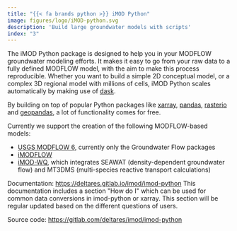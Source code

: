 ```yaml
---
title: "{{< fa brands python >}} iMOD Python"
image: figures/logo/iMOD-python.svg
description: 'Build large groundwater models with scripts'
index: "3"
---
```


The iMOD Python package is designed to help you in your MODFLOW
groundwater modeling efforts. It makes it easy to go from your raw data
to a fully defined MODFLOW model, with the aim to make this process
reproducible. Whether you want to build a simple 2D conceptual model, or
a complex 3D regional model with millions of cells, iMOD Python scales
automatically by making use of [dask](https://dask.org/).

By building on top of popular Python packages like
[xarray](http://xarray.pydata.org/),
[pandas](http://pandas.pydata.org/),
[rasterio](https://rasterio.readthedocs.io/en/latest/) and
[geopandas](http://geopandas.org/), a lot of functionality comes for
free.

Currently we support the creation of the following MODFLOW-based models:

-   [USGS MODFLOW
    6](https://www.usgs.gov/software/modflow-6-usgs-modular-hydrologic-model),
    currently only the Groundwater Flow packages
-   [iMODFLOW](https://oss.deltares.nl/web/imod)
-   [iMOD-WQ](https://oss.deltares.nl/web/imod), which integrates SEAWAT
    (density-dependent groundwater flow) and MT3DMS (multi-species
    reactive transport calculations)

Documentation: <https://deltares.gitlab.io/imod/imod-python> This
documentation includes a section \"How do I\" which can be used for
common data conversions in imod-python or xarray. This section will be
regular updated based on the different questions of users.

Source code: <https://gitlab.com/deltares/imod/imod-python>
